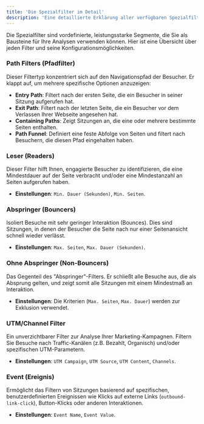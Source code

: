```yaml
---
title: 'Die Spezialfilter im Detail'
description: 'Eine detaillierte Erklärung aller verfügbaren Spezialfilter und ihrer Einstellungsmöglichkeiten.'
---
```


Die Spezialfilter sind vordefinierte, leistungsstarke Segmente, die Sie als Bausteine für Ihre Analysen verwenden können. Hier ist eine Übersicht über jeden Filter und seine Konfigurationsmöglichkeiten.

### Path Filters (Pfadfilter)

Dieser Filtertyp konzentriert sich auf den Navigationspfad der Besucher. Er klappt auf, um mehrere spezifische Optionen anzuzeigen:
*   **Entry Path**: Filtert nach der ersten Seite, die ein Besucher in seiner Sitzung aufgerufen hat.
*   **Exit Path**: Filtert nach der letzten Seite, die ein Besucher vor dem Verlassen Ihrer Webseite angesehen hat.
*   **Containing Paths**: Zeigt Sitzungen an, die eine oder mehrere bestimmte Seiten enthalten.
*   **Path Funnel**: Definiert eine feste Abfolge von Seiten und filtert nach Besuchern, die diesen Pfad eingehalten haben.


### Leser (Readers)

Dieser Filter hilft Ihnen, engagierte Besucher zu identifizieren, die eine Mindestdauer auf der Seite verbracht und/oder eine Mindestanzahl an Seiten aufgerufen haben.
*   **Einstellungen**: `Min. Dauer (Sekunden)`, `Min. Seiten`.



### Abspringer (Bouncers)

Isoliert Besuche mit sehr geringer Interaktion (Bounces). Dies sind Sitzungen, in denen der Besucher die Seite nach nur einer Seitenansicht schnell wieder verlässt.
*   **Einstellungen**: `Max. Seiten`, `Max. Dauer (Sekunden)`.



### Ohne Abspringer (Non-Bouncers)

Das Gegenteil des "Abspringer"-Filters. Er schließt alle Besuche aus, die als Absprung gelten, und zeigt somit alle Sitzungen mit einem Mindestmaß an Interaktion.
*   **Einstellungen**: Die Kriterien (`Max. Seiten`, `Max. Dauer`) werden zur Exklusion verwendet.


### UTM/Channel Filter

Ein unverzichtbarer Filter zur Analyse Ihrer Marketing-Kampagnen. Filtern Sie Besuche nach Traffic-Kanälen (z.B. Bezahlt, Organisch) und/oder spezifischen UTM-Parametern.
*   **Einstellungen**: `UTM Campaign`, `UTM Source`, `UTM Content`, `Channels`.


### Event (Ereignis)

Ermöglicht das Filtern von Sitzungen basierend auf spezifischen, benutzerdefinierten Ereignissen wie Klicks auf externe Links (`outbound-link-click`), Button-Klicks oder anderen Interaktionen.
*   **Einstellungen**: `Event Name`, `Event Value`.
